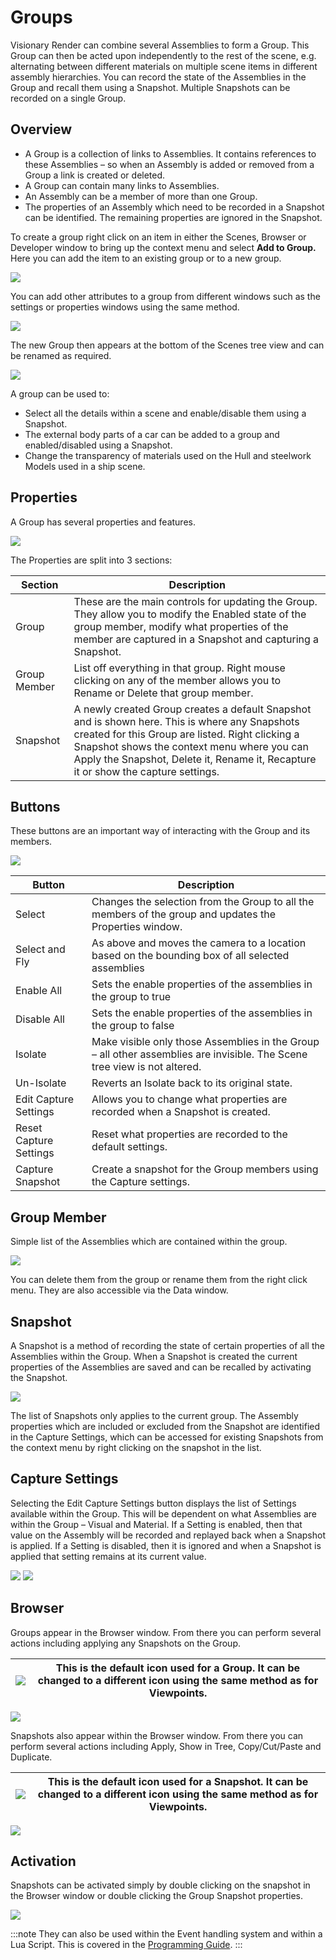 # Groups

Visionary Render can combine several Assemblies to form a Group. This Group can then be acted upon independently to the rest of the scene, e.g. alternating between different materials on multiple scene items in different assembly hierarchies. You can record the state of the Assemblies in the Group and recall them using a Snapshot. Multiple Snapshots can be recorded on a single Group.

## Overview

- A Group is a collection of links to Assemblies. It contains references to these Assemblies – so when an Assembly is added or removed from a Group a link is created or deleted.
- A Group can contain many links to Assemblies.
- An Assembly can be a member of more than one Group.
- The properties of an Assembly which need to be recorded in a Snapshot can be identified. The remaining properties are ignored in the Snapshot.

To create a group right click on an item in either the Scenes, Browser or Developer window to bring up the context menu and select **Add to Group.** Here you can add the item to an existing group or to a new group.

![](/img/visren/3d-view/groups/overview.png)

You can add other attributes to a group from different windows such as the settings or properties windows using the same method.

![](/img/visren/3d-view/groups/settings.png)

The new Group then appears at the bottom of the Scenes tree view and can be renamed as required.

![](/img/visren/3d-view/groups/tree.png)

A group can be used to:

- Select all the details within a scene and enable/disable them using a Snapshot.
- The external body parts of a car can be added to a group and enabled/disabled using a Snapshot.
- Change the transparency of materials used on the Hull and steelwork Models used in a ship scene.

## Properties

A Group has several properties and features.

![](/img/visren/3d-view/groups/properties.png)

The Properties are split into 3 sections:

| Section      | Description                                                                                                                                                                                                                                                                            |
|--------------|----------------------------------------------------------------------------------------------------------------------------------------------------------------------------------------------------------------------------------------------------------------------------------------|
| Group        | These are the main controls for updating the Group. They allow you to modify the Enabled state of the group member, modify what properties of the member are captured in a Snapshot and capturing a Snapshot.                                                                          |
| Group Member | List off everything in that group. Right mouse clicking on any of the member allows you to Rename or Delete that group member.                                                                                                                                                         |
| Snapshot     | A newly created Group creates a default Snapshot and is shown here. This is where any Snapshots created for this Group are listed. Right clicking a Snapshot shows the context menu where you can Apply the Snapshot, Delete it, Rename it, Recapture it or show the capture settings. |

## Buttons

These buttons are an important way of interacting with the Group and its members.

![](/img/visren/3d-view/groups/buttons.png)

| Button                 | Description                                                                                                               |
|------------------------|---------------------------------------------------------------------------------------------------------------------------|
| Select                 | Changes the selection from the Group to all the members of the group and updates the Properties window.                   |
| Select and Fly         | As above and moves the camera to a location based on the bounding box of all selected assemblies                          |
| Enable All             | Sets the enable properties of the assemblies in the group to true                                                         |
| Disable All            | Sets the enable properties of the assemblies in the group to false                                                        |
| Isolate                | Make visible only those Assemblies in the Group – all other assemblies are invisible. The Scene tree view is not altered. |
| Un-Isolate             | Reverts an Isolate back to its original state.                                                                            |
| Edit Capture Settings  | Allows you to change what properties are recorded when a Snapshot is created.                                             |
| Reset Capture Settings | Reset what properties are recorded to the default settings.                                                               |
| Capture Snapshot       | Create a snapshot for the Group members using the Capture settings.                                                       |

## Group Member

Simple list of the Assemblies which are contained within the group.

![](/img/visren/3d-view/groups/group-member.png)

You can delete them from the group or rename them from the right click menu. They are also accessible via the Data window.

## Snapshot

A Snapshot is a method of recording the state of certain properties of all the Assemblies within the Group. When a Snapshot is created the current properties of the Assemblies are saved and can be recalled by activating the Snapshot.

![](/img/visren/3d-view/groups/snapshot.png)

The list of Snapshots only applies to the current group. The Assembly properties which are included or excluded from the Snapshot are identified in the Capture Settings, which can be accessed for existing Snapshots from the context menu by right clicking on the snapshot in the list.

## Capture Settings

Selecting the Edit Capture Settings button displays the list of Settings available within the Group. This will be dependent on what Assemblies are within the Group – Visual and Material. If a Setting is enabled, then that value on the Assembly will be recorded and replayed back when a Snapshot is applied. If a Setting is disabled, then it is ignored and when a Snapshot is applied that setting remains at its current value.

![](/img/visren/3d-view/groups/capture1.png) ![](/img/visren/3d-view/groups/capture2.png)

## Browser

Groups appear in the Browser window. From there you can perform several actions including applying any Snapshots on the Group.

| ![](/img/visren/3d-view/groups/group-icon.png) | This is the default icon used for a Group. It can be changed to a different icon using the same method as for Viewpoints. |
|---------------------------------|---------------------------------------------------------------------------------------------------------------------------|

![](/img/visren/3d-view/groups/browser1.png)

Snapshots also appear within the Browser window. From there you can perform several actions including Apply, Show in Tree, Copy/Cut/Paste and Duplicate.

| ![](/img/visren/3d-view/groups/snapshot-icon.png) | This is the default icon used for a Snapshot. It can be changed to a different icon using the same method as for Viewpoints. |
|---------------------------------|------------------------------------------------------------------------------------------------------------------------------|

![](/img/visren/3d-view/groups/browser2.png)

## Activation

Snapshots can be activated simply by double clicking on the snapshot in the Browser window or double clicking the Group Snapshot properties.

![](/img/visren/3d-view/groups/activation.png)

:::note
They can also be used within the Event handling system and within a Lua Script. This is covered in the [Programming Guide](../../visren-dev/introduction.mdx).
:::
